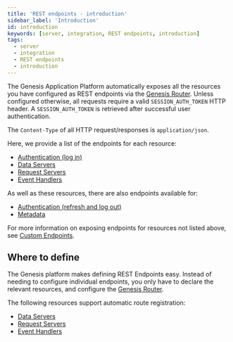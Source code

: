 ```yaml
---
title: 'REST endpoints - introduction'
sidebar_label: 'Introduction'
id: introduction
keywords: [server, integration, REST endpoints, introduction]
tags:
  - server
  - integration
  - REST endpoints
  - introduction
---
```


The Genesis Application Platform automatically exposes all the resources you have configured as REST endpoints via the [Genesis Router](../../../../server/configuring-runtime/genesis-router/). Unless configured otherwise, all requests require a valid `SESSION_AUTH_TOKEN` HTTP header. A `SESSION_AUTH_TOKEN` is retrieved after successful user authentication.

The `Content-Type` of all HTTP request/responses is `application/json`.

Here, we provide a list of the endpoints for each resource:
* [Authentication (log in)](../../../../server/integration/rest-endpoints/basics/#authentication)
* [Data Servers](../../../../server/integration/rest-endpoints/basics/#data-server)
* [Request Servers](../../../../server/integration/rest-endpoints/basics/#request-server)
* [Event Handlers](../../../../server/integration/rest-endpoints/basics/#event-handler)

As well as these resources, there are also endpoints available for:
* [Authentication (refresh and log out)](../../../../server/integration/rest-endpoints/advanced/#authentication)
* [Metadata](../../../../server/integration/rest-endpoints/advanced/#metadata)

For more information on exposing endpoints for resources not listed above, see [Custom Endpoints](../../../../server/integration/custom-endpoints/introduction/).


## Where to define
The Genesis platform makes defining REST Endpoints easy. Instead of needing to configure individual endpoints, you only have to declare the relevant resources, and configure the [Genesis Router](../../../../server/configuring-runtime/genesis-router/).

The following resources support automatic route registration:
* [Data Servers](../../../../develop/server-capabilities/real-time-queries-data-server/)
* [Request Servers](../../../../develop/server-capabilities/snapshot-queries-request-server/)
* [Event Handlers](../../../../develop/server-capabilities/core-business-logic-event-handler/)